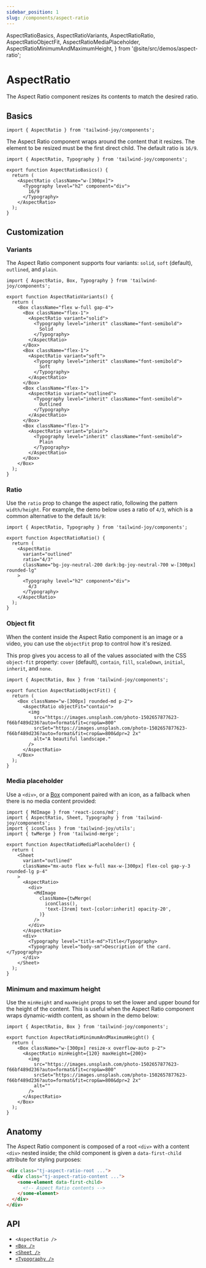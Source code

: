 ```yaml
---
sidebar_position: 1
slug: /components/aspect-ratio
---
```


  AspectRatioBasics,
  AspectRatioVariants,
  AspectRatioRatio,
  AspectRatioObjectFit,
  AspectRatioMediaPlaceholder,
  AspectRatioMinimumAndMaximumHeight,
} from '@site/src/demos/aspect-ratio';

# AspectRatio

<AvailableFrom version="0.5.0" />

The Aspect Ratio component resizes its contents to match the desired ratio.

## Basics

```tsx
import { AspectRatio } from 'tailwind-joy/components';
```

The Aspect Ratio component wraps around the content that it resizes.
The element to be resized must be the first direct child.
The default ratio is `16/9`.

<AspectRatioBasics />

```tsx
import { AspectRatio, Typography } from 'tailwind-joy/components';

export function AspectRatioBasics() {
  return (
    <AspectRatio className="w-[300px]">
      <Typography level="h2" component="div">
        16/9
      </Typography>
    </AspectRatio>
  );
}
```

## Customization

### Variants

The Aspect Ratio component supports four variants: `solid`, `soft` (default), `outlined`, and `plain`.

<AspectRatioVariants />

```tsx
import { AspectRatio, Box, Typography } from 'tailwind-joy/components';

export function AspectRatioVariants() {
  return (
    <Box className="flex w-full gap-4">
      <Box className="flex-1">
        <AspectRatio variant="solid">
          <Typography level="inherit" className="font-semibold">
            Solid
          </Typography>
        </AspectRatio>
      </Box>
      <Box className="flex-1">
        <AspectRatio variant="soft">
          <Typography level="inherit" className="font-semibold">
            Soft
          </Typography>
        </AspectRatio>
      </Box>
      <Box className="flex-1">
        <AspectRatio variant="outlined">
          <Typography level="inherit" className="font-semibold">
            Outlined
          </Typography>
        </AspectRatio>
      </Box>
      <Box className="flex-1">
        <AspectRatio variant="plain">
          <Typography level="inherit" className="font-semibold">
            Plain
          </Typography>
        </AspectRatio>
      </Box>
    </Box>
  );
}
```

### Ratio

Use the `ratio` prop to change the aspect ratio, following the pattern `width/height`.
For example, the demo below uses a ratio of `4/3`, which is a common alternative to the default `16/9`:

<AspectRatioRatio />

```tsx
import { AspectRatio, Typography } from 'tailwind-joy/components';

export function AspectRatioRatio() {
  return (
    <AspectRatio
      variant="outlined"
      ratio="4/3"
      className="bg-joy-neutral-200 dark:bg-joy-neutral-700 w-[300px] rounded-lg"
    >
      <Typography level="h2" component="div">
        4/3
      </Typography>
    </AspectRatio>
  );
}
```

### Object fit

When the content inside the Aspect Ratio component is an image or a video, you can use the `objectFit` prop to control how it's resized.

This prop gives you access to all of the values associated with the CSS `object-fit` property: `cover` (default), `contain`, `fill`, `scaleDown`, `initial`, `inherit`, and `none`.

<AspectRatioObjectFit />

```tsx
import { AspectRatio, Box } from 'tailwind-joy/components';

export function AspectRatioObjectFit() {
  return (
    <Box className="w-[300px] rounded-md p-2">
      <AspectRatio objectFit="contain">
        <img
          src="https://images.unsplash.com/photo-1502657877623-f66bf489d236?auto=format&fit=crop&w=800"
          srcSet="https://images.unsplash.com/photo-1502657877623-f66bf489d236?auto=format&fit=crop&w=800&dpr=2 2x"
          alt="A beautiful landscape."
        />
      </AspectRatio>
    </Box>
  );
}
```

### Media placeholder

Use a `<div>`, or a [Box](./box) component paired with an icon, as a fallback when there is no media content provided:

<AspectRatioMediaPlaceholder />

```tsx
import { MdImage } from 'react-icons/md';
import { AspectRatio, Sheet, Typography } from 'tailwind-joy/components';
import { iconClass } from 'tailwind-joy/utils';
import { twMerge } from 'tailwind-merge';

export function AspectRatioMediaPlaceholder() {
  return (
    <Sheet
      variant="outlined"
      className="mx-auto flex w-full max-w-[300px] flex-col gap-y-3 rounded-lg p-4"
    >
      <AspectRatio>
        <div>
          <MdImage
            className={twMerge(
              iconClass(),
              'text-[3rem] text-[color:inherit] opacity-20',
            )}
          />
        </div>
      </AspectRatio>
      <div>
        <Typography level="title-md">Title</Typography>
        <Typography level="body-sm">Description of the card.</Typography>
      </div>
    </Sheet>
  );
}
```

### Minimum and maximum height

Use the `minHeight` and `maxHeight` props to set the lower and upper bound for the height of the content.
This is useful when the Aspect Ratio component wraps dynamic-width content, as shown in the demo below:

<AspectRatioMinimumAndMaximumHeight />

```tsx
import { AspectRatio, Box } from 'tailwind-joy/components';

export function AspectRatioMinimumAndMaximumHeight() {
  return (
    <Box className="w-[300px] resize-x overflow-auto p-2">
      <AspectRatio minHeight={120} maxHeight={200}>
        <img
          src="https://images.unsplash.com/photo-1502657877623-f66bf489d236?auto=format&fit=crop&w=800"
          srcSet="https://images.unsplash.com/photo-1502657877623-f66bf489d236?auto=format&fit=crop&w=800&dpr=2 2x"
          alt=""
        />
      </AspectRatio>
    </Box>
  );
}
```

## Anatomy

The Aspect Ratio component is composed of a root `<div>` with a content `<div>` nested inside; the child component is given a `data-first-child` attribute for styling purposes:

```html
<div class="tj-aspect-ratio-root ...">
  <div class="tj-aspect-ratio-content ...">
    <some-element data-first-child>
      <!-- Aspect Ratio contents -->
    </some-element>
  </div>
</div>
```

## API

- `<AspectRatio />`
- [`<Box />`](../apis/box)
- [`<Sheet />`](../apis/sheet)
- [`<Typography />`](../apis/typography)
